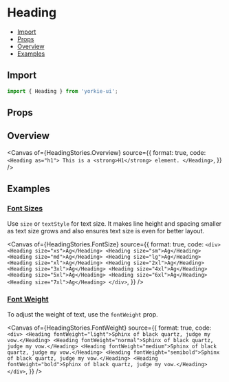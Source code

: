# Heading


<Meta of={HeadingStories} />

- [Import](#import)
- [Props](#props)
- [Overview](#overview)
- [Examples](#examples)

## Import

```jsx
import { Heading } from 'yorkie-ui';
```

## Props

<Controls />

## Overview

<Canvas
  of={HeadingStories.Overview}
  source={{
    format: true,
    code: `
      <Heading as="h1">
        This is a <strong>H1</strong> element.
      </Heading>
    `,
  }}
/>
## Examples

### [Font Sizes](#heading-font-sizes)

Use `size` or `textStyle` for text size. It makes line height and spacing smaller as text size grows and also ensures text size is even for better layout.

<Canvas
  of={HeadingStories.FontSize}
  source={{
    format: true,
    code: `
      <div>
        <Heading size="xs">Ag</Heading>
        <Heading size="sm">Ag</Heading>
        <Heading size="md">Ag</Heading>
        <Heading size="lg">Ag</Heading>
        <Heading size="xl">Ag</Heading>
        <Heading size="2xl">Ag</Heading>
        <Heading size="3xl">Ag</Heading>
        <Heading size="4xl">Ag</Heading>
        <Heading size="5xl">Ag</Heading>
        <Heading size="6xl">Ag</Heading>
        <Heading size="7xl">Ag</Heading>
      </div>
    `,
  }}
/>

### [Font Weight](#heading-font-weight)

To adjust the weight of text, use the `fontWeight` prop.

<Canvas
  of={HeadingStories.FontWeight}
  source={{
    format: true,
    code: `
      <div>
        <Heading fontWeight="light">Sphinx of black quartz, judge my vow.</Heading>
        <Heading fontWeight="normal">Sphinx of black quartz, judge my vow.</Heading>
        <Heading fontWeight="medium">Sphinx of black quartz, judge my vow.</Heading>
        <Heading fontWeight="semibold">Sphinx of black quartz, judge my vow.</Heading>
        <Heading fontWeight="bold">Sphinx of black quartz, judge my vow.</Heading>
      </div>
    `,
  }}
/>
